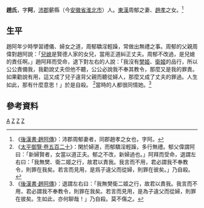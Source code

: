 '''趙氏'''{{BD|？年||？年||catIdx=Z}}，字'''阿'''，[[沛郡|沛郡]]蘄縣（今[[安徽省|安徽省]][[淮北市|淮北市]]）人。[[東漢|東漢]]周郁之妻、[[趙孝|趙孝]]之女。<ref>《[[:s:後漢書/卷84|後漢書·趙阿傳]]》：沛郡周郁妻者，同郡趙孝之女也，字阿。</ref>

==生平==
趙阿年少時學習禮儀、婦女之道，周郁驕淫輕躁，常做出無禮之事。周郁的父親周偉對趙阿說：「[[兒媳|兒媳]]是賢德人家的女兒，當用正道糾正丈夫。周郁不改過，是兒媳的責任啊。」趙阿拜而受命，退下對左右的人說：「我沒有[[樊姬|樊姬]]、[[衛姬|衛姬]]的品行，所以公公責備我，我勸說丈夫但他不聽，公公必說我不奉其教令，那麼又是我的罪責。如果勸說有用，這又成了兒子違背父親而聽從婦人，那麼又成了丈夫的罪過。人生如此，那有什麼意思！」於是自殺。
<ref>《[[:s:太平御覽/0520|太平御覽·卷五百二十]]》：閑於婦道，而郁驕淫輕躁，多行無禮。郁父偉謂阿曰：「新婦賢者，女當以道正夫。郁之不改，新婦過也。」阿拜而受命，退謂左右曰：「我無樊、衛二姬之行，故君以責我。我言而不用，君必謂我不奉教令，則罪在我矣。若言而見用，是爲子違父而從婦，則罪在彼矣。」乃自殺。</ref>當時的人都很同情她。<ref>《[[:s:後漢書/卷84|後漢書·趙阿傳]]》：退謂左右曰：「我無樊衛二姬之行，故君以責我。我言而不用，君必謂我不奉教令，則罪在我矣。若言而見用，是為子違父而從婦，則罪在彼矣。生如此，亦何聊哉！」乃自殺。莫不傷之。</ref>
==參考資料==
{{Reflist}}
[[Category:趙姓|A]]
[[Category:淮北人|Z]]
[[Category:東漢女性人物|Z]]
[[Category:東漢自殺人物|Z]]
{{漢朝人物小作品}}